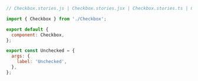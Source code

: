 ```js
// Checkbox.stories.js | Checkbox.stories.jsx | Checkbox.stories.ts | Checkbox.stories.tsx

import { Checkbox } from './Checkbox';

export default {
  component: Checkbox,
};

export const Unchecked = {
  args: {
    label: 'Unchecked',
  },
};
```
